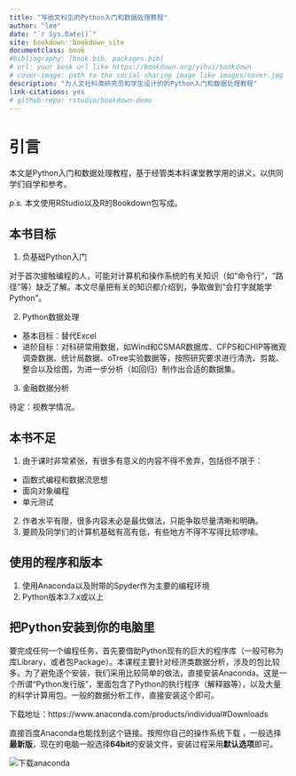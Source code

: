 ```yaml
--- 
title: "写给文科生的Python入门和数据处理教程"
author: "lee"
date: "`r Sys.Date()`"
site: bookdown::bookdown_site
documentclass: book
#bibliography: [book.bib, packages.bib]
# url: your book url like https://bookdown.org/yihui/bookdown
# cover-image: path to the social sharing image like images/cover.jpg
description: "为人文社科类研究员和学生设计的的Python入门和数据处理教程"
link-citations: yes
# github-repo: rstudio/bookdown-demo
---
```



# 引言 

本文是Python入门和数据处理教程，基于经管类本科课堂教学用的讲义，以供同学们自学和参考。

*p.s.* 本文使用RStudio以及R的Bookdown包写成。

## 本书目标

1. 负基础Python入门

对于首次接触编程的人，可能对计算机和操作系统的有关知识（如“命令行”，“路径”等）缺乏了解。本文尽量把有关的知识都介绍到，争取做到“会打字就能学Python”。

2. Python数据处理

* 基本目标：替代Excel
* 进阶目标：对科研常用数据，如Wind和CSMAR数据库、CFPS和CHIP等微观调查数据、统计局数据、oTree实验数据等，按照研究要求进行清洗、剪裁、整合以及绘图，为进一步分析（如回归）制作出合适的数据集。

3. 金融数据分析

待定：视教学情况。

## 本书不足

1. 由于课时非常紧张，有很多有意义的内容不得不舍弃，包括但不限于：

* 函数式编程和数据流思想
* 面向对象编程
* 单元测试

2. 作者水平有限，很多内容未必是最优做法，只能争取尽量清晰和明确。
3. 要顾及同学们的计算机基础有高有低，有些地方不得不写得比较啰嗦。

## 使用的程序和版本


1. 使用Anaconda以及附带的Spyder作为主要的编程环境
2. Python版本3.7.x或以上



## 把Python安装到你的电脑里

要完成任何一个编程任务，首先要借助Python现有的巨大的程序库（一般可称为库Library，或者包Package）。本课程主要针对经济类数据分析，涉及的包比较多。为了避免逐个安装，我们采用比较简单的做法，直接安装Anaconda。这是一个所谓“Python发行版”，里面包含了Python的执行程序（解释器等），以及大量的科学计算用包。一般的数据分析工作，直接安装这个即可。

下载地址：https://www.anaconda.com/products/individual#Downloads

直接百度Anaconda也能找到这个链接。按照你自己的操作系统下载 ，一般选择**最新版**，现在的电脑一般选择**64bit**的安装文件，安装过程采用**默认选项**即可。


![](images/anaconda_download.png "下载anaconda")

